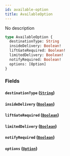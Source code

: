 ```yaml
---
id: available-option
title: AvailableOption
---
```


No description

```graphql
type AvailableOption {
  destinationType: String
  insideDelivery: Boolean!
  liftGateRequired: Boolean!
  limitedDelivery: Boolean!
  notifyRequired: Boolean!
  options: [Option]
}
```

### Fields

#### `destinationType` ([`String`](/docs/schema/scalars/string))

#### `insideDelivery` ([`Boolean`](/docs/schema/scalars/boolean))

#### `liftGateRequired` ([`Boolean`](/docs/schema/scalars/boolean))

#### `limitedDelivery` ([`Boolean`](/docs/schema/scalars/boolean))

#### `notifyRequired` ([`Boolean`](/docs/schema/scalars/boolean))

#### `options` ([`Option`](/docs/schema/objects/option))
